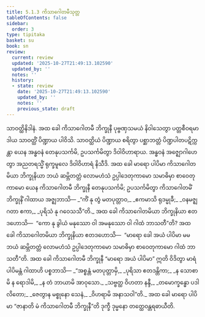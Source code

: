 ```yaml
---
title: 5.1.3 ကိသာဂေါတမီသုတ္တ
tableOfContents: false
sidebar:
  order: 3
type: tipitaka
basket: su
book: sn
review:
  current: review
  updated: '2025-10-27T21:49:13.102590'
  updated_by: ''
  notes: ''
  history:
  - state: review
    date: '2025-10-27T21:49:13.102590'
    updated_by: ''
    notes: ''
    previous_state: draft
---
```



<ReviewStatus review={frontmatter.review} showDetails={true} />

<HypothesisAnnotation frontmatter={frontmatter} />

<DynamicBreadcrumb />

<Division number="164" book="sn" e="ch" v="18" p="304">

<Paragraph number="951" book="sn">
သာဝတ္ထိနိဒါနံ. အထ ခေါ ကိသာဂေါတမီ ဘိက္ခုနီ ပုဗ္ဗဏှသမယံ နိဝါသေတွာ ပတ္တစီဝရမာဒါယ သာဝတ္ထိံ ပိဏ္ဍာယ ပါဝိသိ. သာဝတ္ထိယံ ပိဏ္ဍာယ စရိတွာ ပစ္ဆာဘတ္တံ ပိဏ္ဍပါတပဋိက္ကန္တာ ယေန အန္ဓဝနံ တေနုပသင်္ကမိ, ဥပသင်္ကမိတွာ ဒိဝါဝိဟာရာယ. အန္ဓဝနံ အဇ္ဈောဂါဟေတွာ အညတရသ္မိံ ရုက္ခမူလေ ဒိဝါဝိဟာရံ နိသီဒိ. အထ ခေါ မာရော ပါပိမာ ကိသာဂေါတမိယာ ဘိက္ခုနိယာ ဘယံ ဆမ္ဘိတတ္တံ လောမဟံသံ ဥပ္ပါဒေတုကာမော သမာဓိမှာ စာဝေတုကာမော ယေန ကိသာဂေါတမီ ဘိက္ခုနီ တေနုပသင်္ကမိ; ဥပသင်္ကမိတွာ ကိသာဂေါတမိံ ဘိက္ခုနိံ ဂါထာယ အဇ္ဈဘာသိ—
</Paragraph>

<Paragraph number="952" type="verses" book="sn">
_“ကိံ နု တွံ မတပုတ္တာဝ,_  
_ဧကမာသိ ရုဒမ္မုခီ;_  
_ဝနမဇ္ဈဂတာ ဧကာ,_  
_ပုရိသံ နု ဂဝေသသီ”တိ._  

</Paragraph>

<Paragraph number="953" book="sn">
အထ ခေါ ကိသာဂေါတမိယာ ဘိက္ခုနိယာ ဧတဒဟောသိ—  “ကော နု ခွါယံ မနုဿော ဝါ အမနုဿော ဝါ ဂါထံ ဘာသတီ”တိ? အထ ခေါ ကိသာဂေါတမိယာ ဘိက္ခုနိယာ ဧတဒဟောသိ—  “မာရော ခေါ အယံ ပါပိမာ မမ ဘယံ ဆမ္ဘိတတ္တံ လောမဟံသံ ဥပ္ပါဒေတုကာမော သမာဓိမှာ စာဝေတုကာမော ဂါထံ ဘာသတီ”တိ.
</Paragraph>

<Paragraph number="954" book="sn">
အထ ခေါ ကိသာဂေါတမီ ဘိက္ခုနီ “မာရော အယံ ပါပိမာ” ဣတိ ဝိဒိတွာ မာရံ ပါပိမန္တံ ဂါထာဟိ ပစ္စဘာသိ—
</Paragraph>

<Paragraph number="955" type="verses" book="sn">
_“အစ္စန္တံ မတပုတ္တာမှိ,_  
_ပုရိသာ ဧတဒန္တိကာ;_  
_န သောစာမိ န ရောဒါမိ,_  
_န တံ ဘာယာမိ အာဝုသော._  

</Paragraph>

<Paragraph number="956" type="verses" book="sn">
_သဗ္ဗတ္ထ ဝိဟတာ နန္ဒီ,_  
_တမောက္ခန္ဓော ပဒါလိတော;_  
_ဇေတွာန မစ္စုနော သေနံ,_  
_ဝိဟရာမိ အနာသဝါ”တိ._  

</Paragraph>

<Paragraph number="957" book="sn">
အထ ခေါ မာရော ပါပိမာ “ဇာနာတိ မံ ကိသာဂေါတမီ ဘိက္ခုနီ”တိ ဒုက္ခီ ဒုမ္မနော တတ္ထေဝန္တရဓာယီတိ.
</Paragraph>
</Division>